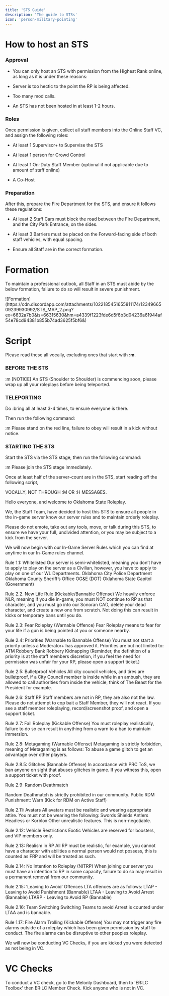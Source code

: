 ```yaml
---
title: 'STS Guide'
description: 'The guide to STSs'
icon: 'person-military-pointing'
---
```


# How to host an STS

### Approval
- You can only host an STS with permission from the Highest Rank online, as long as it is under these reasons:

- Server is too hectic to the point the RP is being affected.

- Too many mod calls.

- An STS has not been hosted in at least 1-2 hours.

### Roles
Once permission is given, collect all staff members into the Online Staff VC, and assign the following roles:

- At least 1 Supervisor+ to Supervise the STS

- At least 1 person for Crowd Control

- At least 1 On-Duty Staff Member (optional if not applicable due to amount of staff online)

- A Co-Host

### Preparation
After this, prepare the Fire Department for the STS, and ensure it follows these regulations:

- At least 2 Staff Cars must block the road between the Fire Department, and the City Park Entrance, on the sides.

- At least 3 Barriers must be placed on the Forward-facing side of both staff vehicles, with equal spacing.

- Ensure all Staff are in the correct formation.

# Formation
<Info>To maintain a professional outlook, all Staff in an STS must abide by the below formation, faliure to do so will result in severe punishment.</Info>

<Frame type="glass">
![Formation](https://cdn.discordapp.com/attachments/1022185451655811174/1234966509239930992/STS_MAP_2.png?ex=6632a7b0&is=66315630&hm=a4339f1223fde6d5f6b3d04236a61944af54e78cd94381b855b74ad3625f5bf6&)
</Frame>

# Script
<Info>Please read these all vocally, excluding ones that start with **:m**.</Info>

### BEFORE THE STS

:m [NOTICE] An STS (Shoulder to Shoulder) is commencing soon, please wrap up all your roleplays before being teleported.

### TELEPORTING

Do :bring all at least 3-4 times, to ensure everyone is there.

Then run the following command:

:m Please stand on the red line, failure to obey will result in a kick without notice.

### STARTING THE STS

Start the STS via the STS stage, then run the following command:

:m Please join the STS stage immediately.

Once at least half of the server-count are in the STS, start reading off the following script,

VOCALLY, NOT THROUGH :M OR :H MESSAGES.

Hello everyone, and welcome to Oklahoma State Roleplay.

We, the Staff Team, have decided to host this STS to ensure all people in the in-game server know our server rules and to maintain orderly roleplay.

Please do not emote, take out any tools, move, or talk during this STS, to ensure we have your full, undivided attention, or you may be subject to a kick from the server.

We will now begin with our In-Game Server Rules which you can find at anytime in our In-Game rules channel.

Rule 1.1: Whitelisted
Our server is semi-whitelisted, meaning you don’t have to apply to play on the server as a Civilian, however, you have to apply to play on one of our WL Departments.
Oklahoma City Police Department
Oklahoma County Sheriff’s Office
OG&E (DOT)
Oklahoma State Capitol (Government)

Rule 2.2. New Life Rule (Kickable/Bannable Offense)
We heavily enforce NLR, meaning if you die in-game, you must NOT continue to RP as that character, and you must go into our Sonoran CAD, delete your dead character, and create a new one from scratch.
Not doing this can result in kicks or temporary bans until you do.

Rule 2.3: Fear Roleplay (Warnable Offence)
Fear Roleplay means to fear for your life if a gun is being pointed at you or someone nearby.

Rule 2.4: Priorities (Warnable to Bannable Offense)
You must not start a priority unless a Moderator+ has approved it.
Priorities are but not limited to:
ATM Robbery
Bank Robbery
Kidnapping
(Reminder, the definition of a priority is at the staff members discretion, if you feel the need for permission was unfair for your RP, please open a support ticket.)

Rule 2.5: Bulletproof Vehicles
All city council vehicles, and tires are bulletproof, if a City Council member is inside while in an ambush, they are allowed to call authorities from inside the vehicle, think of The Beast for the President for example.

Rule 2.6: Staff RP
Staff members are not in RP, they are also not the law. Please do not attempt to cop bait a Staff Member, they will not react.
If you see a staff member roleplaying, record/screenshot proof, and open a support ticket.

Rule 2.7: Fail Roleplay (Kickable Offense)
You must roleplay realistically, failure to do so can result in anything from a warn to a ban to maintain immersion.

Rule 2.8: Metagaming (Warnable Offense)
Metagaming is strictly forbidden, meaning of Metagaming is as follows:
To abuse a game glitch to get an advantage over other players.

Rule 2.8.5: Glitches (Bannable Offense)
In accordance with PRC ToS, we ban anyone on sight that abuses glitches in game. If you witness this, open a support ticket with proof.

Rule 2.9: Random Deathmatch

Random Deathmatch is strictly prohibited in our community.
Public RDM Punishment: Warn (Kick for RDM on Active Staff)

Rule 2.11: Avatars
All avatars must be realistic and wearing appropriate attire. You must not be wearing the following:
Swords
Shields
Antlers
Headless or Korblox
Other unrealistic features.
This is non-negotiable.

Rule 2.12: Vehicle Restrictions
Exotic Vehicles are reserved for boosters, and VIP members only.

Rule 2.13: Realism in RP
All RP must be realistic, for example, you cannot have a character with abilities a normal person would not possess, this is counted as FRP and will be treated as such.

Rule 2.14: No Intention to Roleplay (NITRP)
When joining our server you must have an intention to RP in some capacity, failure to do so may result in a permanent removal from our community.

Rule 2.15: ‘Leaving to Avoid’ Offences
LTA offences are as follows:
LTAP - Leaving to Avoid Punishment (Bannable)
LTAA - Leaving to Avoid Arrest (Bannable)
LTARP - Leaving to Avoid RP (Bannable)

Rule 2.16: Team Switching
Switching Teams to avoid Arrest is counted under LTAA and is bannable.

Rule 1.17: Fire Alarm Trolling (Kickable Offense)
You may not trigger any fire alarms outside of a roleplay which has been given permission by staff to conduct. The fire alarms can be disruptive to other peoples roleplay.

We will now be conducting VC Checks, if you are kicked you were detected as not being in VC.

# VC Checks

To conduct a VC check, go to the Melonly Dashboard, then to 'ER:LC Toolbox' then ER:LC Member Check. Kick anyone who is not in VC.
